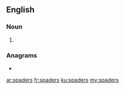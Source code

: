 ==English==

===Noun===
{{head|en|noun plural form}}

# {{plural of|spader|lang=en}}

===Anagrams===
* {{l|en|spreads}}

[[ar:spaders]]
[[fr:spaders]]
[[ku:spaders]]
[[my:spaders]]